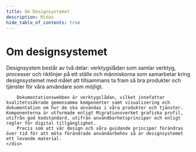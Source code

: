 ```yaml
---
title: Om Designsystemet
description: Midas
hide_table_of_contents: true
---
```


# Om designsystemet

<div className="row">
    <div className="col col--8">
        Designsystem består av två delar: verktygslådan som samlar verktyg, processer och riktlinjer på ett ställe och människorna som samarbetar kring designsystemet med målet att tillsammans ta fram så bra produkter och tjänster för våra användare som möjligt.

        Dokumentationswebben är verktygslådan, vilket innefattar kvalitetssäkrade gemensamma komponenter samt visualisering och dokumentation om hur de ska användas i våra produkter och tjänster. Komponenterna är utformade enligt Migrationsverket grafiska profil, utifrån god kodstandard, utifrån användbarhetsprinciper och enligt regler för digital tillgänglighet.
        Precis som att vår design och våra guidande principer förändras över tid för att möta förändrade användarbehov så är designsystemet ett levande material. 
    </div>
</div>